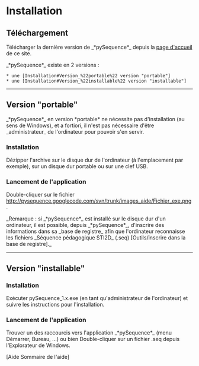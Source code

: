 = Installation =


== Téléchargement ==

Télécharger la dernière version de _*pySequence*_ depuis la [http://code.google.com/p/pysequence/ page d'accueil] de ce site.

_*pySequence*_ existe en 2 versions :
 * une [Installation#Version_%22portable%22 version "portable"]
 * une [Installation#Version_%22installable%22 version "installable"]

----


== Version "portable" ==
_*pySequence*_ en version *portable* ne nécessite pas d'installation (au sens de Windows), et a fortiori, il n'est pas nécessaire d'être _administrateur_ de l'ordinateur pour pouvoir s'en servir.

=== Installation ===
Dézipper l'archive sur le disque dur de l'ordinateur (à l'emplacement {{{C:}}} par exemple), sur un disque dur portable ou sur une clef USB.

=== Lancement de l'application ===
Double-cliquer sur le fichier http://pysequence.googlecode.com/svn/trunk/images_aide/Fichier_exe.png.

_Remarque : si _*pySequence*_ est installé sur le disque dur d'un ordinateur, il est possible, depuis _*pySequence*_, d'inscrire des informations dans sa _base de registre_ afin que l'ordinateur reconnaisse les fichiers _Séquence pédagogique STI2D_ (.seq) [Outils/inscrire dans la base de registre]._


----


== Version "installable" ==

=== Installation ===
Exécuter pySequence_1.x.exe (en tant qu'administrateur de l'ordinateur) et suivre les instructions pour l'installation.

=== Lancement de l'application ===
Trouver un des raccourcis vers l'application _*pySequence*_ (menu Démarrer, Bureau, ...)
ou bien
Double-cliquer sur un fichier .seq depuis l'Explorateur de Windows.

[Aide Sommaire de l'aide]